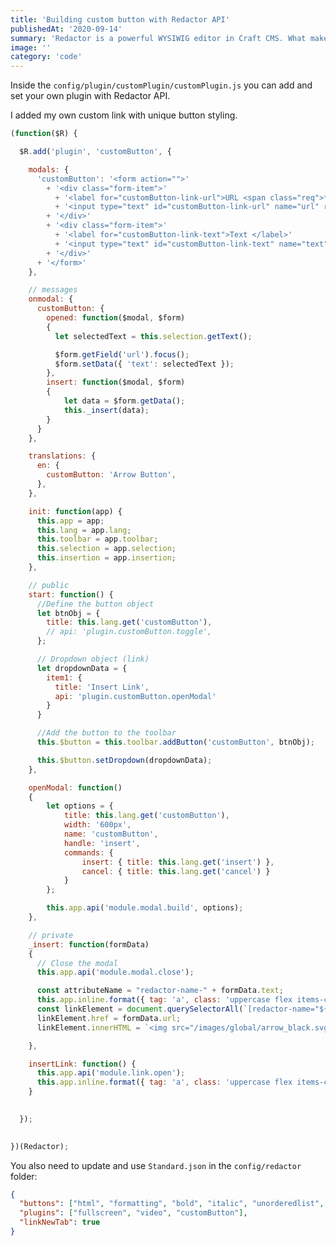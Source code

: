 ```yaml
---
title: 'Building custom button with Redactor API'
publishedAt: '2020-09-14'
summary: 'Redactor is a powerful WYSIWIG editor in Craft CMS. What makes it more powerful is that you can customize it ⚙️'
image: ''
category: 'code'
---
```


Inside the `config/plugin/customPlugin/customPlugin.js` you can add and set your own plugin with Redactor API.

I added my own custom link with unique button styling.

```JavaScript
(function($R) {

  $R.add('plugin', 'customButton', {

    modals: {
      'customButton': '<form action="">'
        + '<div class="form-item">'
          + '<label for="customButton-link-url">URL <span class="req">*</span></label>'
          + '<input type="text" id="customButton-link-url" name="url" required></input>'
        + '</div>'
        + '<div class="form-item">'
          + '<label for="customButton-link-text">Text </label>'
          + '<input type="text" id="customButton-link-text" name="text"></input>'
        + '</div>'
      + '</form>'
    },

    // messages
    onmodal: {
      customButton: {
        opened: function($modal, $form)
        { 
          let selectedText = this.selection.getText();

          $form.getField('url').focus();
          $form.setData({ 'text': selectedText });
        },
        insert: function($modal, $form)
        {
            let data = $form.getData();
            this._insert(data);
        }
      }
    },

    translations: {
      en: {
        customButton: 'Arrow Button',
      },
    },

    init: function(app) {
      this.app = app;
      this.lang = app.lang;
      this.toolbar = app.toolbar;
      this.selection = app.selection;
      this.insertion = app.insertion;
    },

    // public
    start: function() {
      //Define the button object
      let btnObj = {
        title: this.lang.get('customButton'),
        // api: 'plugin.customButton.toggle',
      };

      // Dropdown object (link)
      let dropdownData = {
        item1: {
          title: 'Insert Link',
          api: 'plugin.customButton.openModal'
        }
      }

      //Add the button to the toolbar
      this.$button = this.toolbar.addButton('customButton', btnObj);

      this.$button.setDropdown(dropdownData);
    },

    openModal: function()
    {
        let options = {
            title: this.lang.get('customButton'),
            width: '600px',
            name: 'customButton',
            handle: 'insert',
            commands: {
                insert: { title: this.lang.get('insert') },
                cancel: { title: this.lang.get('cancel') }
            }
        };

        this.app.api('module.modal.build', options);
    },

    // private
    _insert: function(formData)
    {
      // Close the modal
      this.app.api('module.modal.close');

      const attributeName = "redactor-name-" + formData.text;
      this.app.inline.format({ tag: 'a', class: 'uppercase flex items-center custom-bg-color-lighter-green rounded-full p-2 pr-6 my-6 font-semibold text-sm', attr: { 'redactor-name': attributeName } });
      const linkElement = document.querySelectorAll(`[redactor-name="${attributeName}"]`)[0];
      linkElement.href = formData.url;
      linkElement.innerHTML = `<img src="/images/global/arrow_black.svg" class="mr-4"> ${ formData.text }`;

    },

    insertLink: function() {
      this.app.api('module.link.open');
      this.app.inline.format({ tag: 'a', class: 'uppercase flex items-center custom-bg-color-lighter-green rounded-full p-2 pr-6 my-6 font-semibold text-sm' })
    }

    
  });

  
})(Redactor);
```

You also need to update and use `Standard.json` in the `config/redactor` folder:

```JSON
{
  "buttons": ["html", "formatting", "bold", "italic", "unorderedlist", "orderedlist", "link", "image", "video"],
  "plugins": ["fullscreen", "video", "customButton"],
  "linkNewTab": true
}
```
